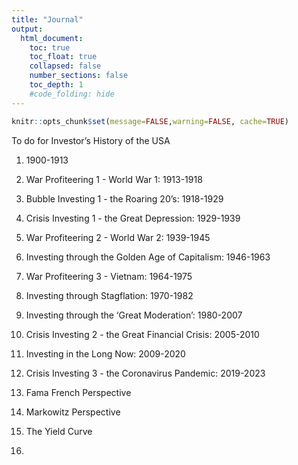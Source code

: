 ```yaml
---
title: "Journal"
output:
  html_document:
    toc: true
    toc_float: true
    collapsed: false
    number_sections: false
    toc_depth: 1
    #code_folding: hide
---
```


```r
knitr::opts_chunk$set(message=FALSE,warning=FALSE, cache=TRUE)
```

To do for Investor's History of the USA

1. 1900-1913

2. War Profiteering 1 - World War 1: 1913-1918

3. Bubble Investing 1 - the Roaring 20's: 1918-1929

4. Crisis Investing 1 - the Great Depression: 1929-1939 

5. War Profiteering 2 - World War 2: 1939-1945

6. Investing through the Golden Age of Capitalism: 1946-1963

7. War Profiteering 3 - Vietnam:  1964-1975

8. Investing through Stagflation: 1970-1982

9. Investing through the 'Great Moderation': 1980-2007

10. Crisis Investing 2 - the Great Financial Crisis: 2005-2010

11. Investing in the Long Now: 2009-2020

12. Crisis Investing 3 - the Coronavirus Pandemic: 2019-2023

13. Fama French Perspective

14. Markowitz Perspective

15. The Yield Curve

16. 